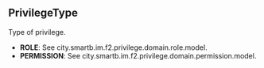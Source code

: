 


## PrivilegeType



Type of privilege.

 - **ROLE**: See city.smartb.im.f2.privilege.domain.role.model.
 - **PERMISSION**: See city.smartb.im.f2.privilege.domain.permission.model.

